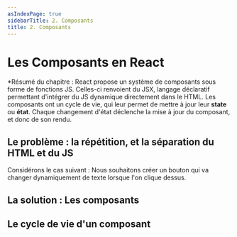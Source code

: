 ```yaml
---
asIndexPage: true
sidebarTitle: 2. Composants
title: 2. Composants
---
```

# Les Composants en React

*Résumé du chapitre : React propose un système de composants sous forme de fonctions JS. Celles-ci renvoient du JSX, langage déclaratif permettant d'intégrer du JS dynamique directement dans le HTML. Les composants ont un cycle de vie, qui leur permet de mettre à jour leur **state** ou **état**. Chaque changement d'état déclenche la mise à jour du composant, et donc de son rendu.

## Le problème : la répétition, et la séparation du HTML et du JS
Considérons le cas suivant : Nous souhaitons créer un bouton qui va changer dynamiquement de texte lorsque l'on clique dessus.

## La solution : Les composants

## Le cycle de vie d'un composant
##